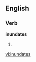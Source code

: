 
==English==

===Verb===
'''inundates'''

# {{third-person singular of|[[inundate]]}}

[[vi:inundates]]